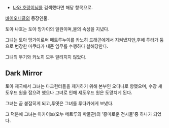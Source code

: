 * [[나와 호랑이님]]를 검색했다면 해당 항목으로.

[[바이오니클]]의 등장인물.

토아 나호는 토아 망가이의 일원이며,물의 속성을 지녔다.

그녀는 토아 망가이로써 메트루누이를 카노히 드래곤에게서 지켜냈지만,후에 투라가 둠으로 변장한 마쿠타가 내준 임무를 수행하다 살해당한다.

그녀의 무기와 카노히 모두 알려지지 않았다.

== Dark Mirror ==

토아 제국에서 그녀는 다크헌터들을 제거하기 위해 본부인 오디나로 향했으며, 수장 섀도우드 원을 잡으려 했으나 그녀로 인해 섀도우드 원은 도망치게 된다.

그녀는 곧 붙잡히게 되고,투옛은 그녀를 루다카에게 보냈다.

그 덕분에 그녀는 아카이브(오누 메트루의 박물관)의 '흥미로운 전시물'중 하나가 되었다.
